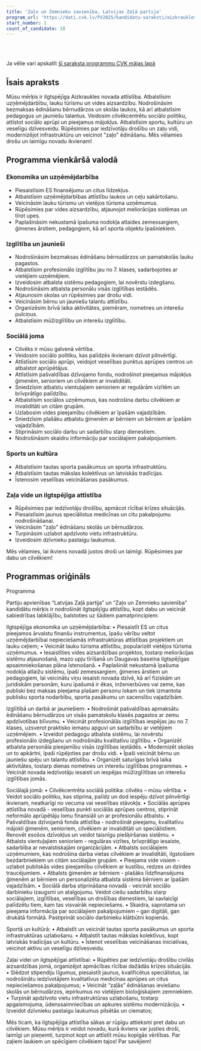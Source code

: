 ```yaml
---
title: 'Zaļo un Zemnieku savienība, Latvijas Zaļā partija'
program_url: 'https://dati.cvk.lv/PV2025/kandidatu-saraksti/aizkraukles-novads/zalo-un-zemnieku-savieniba-latvijas-zala-partija'
start_number: 1
count_of_candidate: 18
---
```



<Badge text="Ilgtspējīga attīstība" variant="note" size="small" /> <Badge text="Sociālā aprūpe" variant="note" size="small" /> <Badge text="Izglītības atbalsts" variant="note" size="small" /> <Badge text="Lauku attīstība" variant="note" size="small" /> <Badge text="Zaļa vide" variant="note" size="small" />

<br/><br/> 

<Card title='Šis ir mākslīga intelekta ģenerēts apraksts' icon='starlight'>
    Ja vēlie vari apskatīt <a href={frontmatter.program_url} target='_blank'>šī saraksta programmu CVK mājas lapā</a>
    </Card>

## Īsais apraksts

Mūsu mērķis ir ilgtspējīga Aizkraukles novada attīstība. Atbalstīsim uzņēmējdarbību, lauku tūrismu un vides aizsardzību. Nodrošināsim bezmaksas ēdināšanu bērnudārzos un skolās laukos, kā arī atbalstīsim pedagogus un jauniešu talantus. Veidosim cilvēkcentrētu sociālo politiku, attīstot sociālo aprūpi un pieejamus mājokļus. Atbalstīsim sportu, kultūru un veselīgu dzīvesveidu. Rūpēsimies par iedzīvotāju drošību un zaļu vidi, modernizējot infrastruktūru un veicinot "zaļo" ēdināšanu. Mēs vēlamies drošu un laimīgu novadu ikvienam!

## Programma vienkāršā valodā

### Ekonomika un uzņēmējdarbība

*   Piesaistīsim ES finansējumu un citus līdzekļus.
*   Atbalstīsim uzņēmējdarbības attīstību laukos un ceļu sakārtošanu.
*   Veicināsim lauku tūrismu un vietējos tūrisma uzņēmumus.
*   Rūpēsimies par vides aizsardzību, atjaunojot meliorācijas sistēmas un tīrot upes.
*   Paplašināsim nekustamā īpašuma nodokļa atlaides zemessargiem, ģimenes ārstiem, pedagogiem, kā arī sporta objektu īpašniekiem.

### Izglītība un jaunieši

*   Nodrošināsim bezmaksas ēdināšanu bērnudārzos un pamatskolās lauku pagastos.
*   Atbalstīsim profesionālo izglītību jau no 7. klases, sadarbojoties ar vietējiem uzņēmējiem.
*   Izveidosim atbalsta sistēmu pedagogiem, lai novērstu izdegšanu.
*   Nodrošināsim atbalsta personālu visās izglītības iestādēs.
*   Atjaunosim skolas un rūpēsimies par drošu vidi.
*   Veicināsim bērnu un jauniešu talantu attīstību.
*   Organizēsim brīvā laika aktivitātes, piemēram, nometnes un interešu pulciņus.
*   Atbalstīsim mūžizglītību un interešu izglītību.

### Sociālā joma

*   Cilvēks ir mūsu galvenā vērtība.
*   Veidosim sociālo politiku, kas palīdzēs ikvienam dzīvot pilnvērtīgi.
*   Attīstīsim sociālo aprūpi, veidojot veselības punktus aprūpes centros un atbalstot aprūpētājus.
*   Attīstīsim pašvaldības dzīvojamo fondu, nodrošinot pieejamus mājokļus ģimenēm, senioriem un cilvēkiem ar invaliditāti.
*   Sniedzīsim atbalstu vientuļajiem senioriem ar regulārām vizītēm un brīvprātīgo palīdzību.
*   Atbalstīsim sociālos uzņēmumus, kas nodrošina darbu cilvēkiem ar invaliditāti un citām grupām.
*   Uzlabosim vides pieejamību cilvēkiem ar īpašām vajadzībām.
*   Sniedzīsim plašāku atbalstu ģimenēm ar bērniem un bērniem ar īpašām vajadzībām.
*   Stiprināsim sociālo darbu un sadarbību starp dienestiem.
*   Nodrošināsim skaidru informāciju par sociālajiem pakalpojumiem.

### Sports un kultūra

*   Atbalstīsim tautas sporta pasākumus un sporta infrastruktūru.
*   Atbalstīsim tautas mākslas kolektīvus un latviskās tradīcijas.
*   Īstenosim veselības veicināšanas pasākumus.

### Zaļa vide un ilgtspējīga attīstība

*   Rūpēsimies par iedzīvotāju drošību, apmācot rīcībai krīzes situācijās.
*   Piesaistīsim jaunus speciālistus medicīnas un citu pakalpojumu nodrošināšanai.
*   Veicināsim "zaļo" ēdināšanu skolās un bērnudārzos.
*   Turpināsim uzlabot apdzīvoto vietu infrastruktūru.
*   Izveidosim dzīvnieku pastaigu laukumus.

Mēs vēlamies, lai ikviens novadā justos droši un laimīgi. Rūpēsimies par dabu un cilvēkiem!

## Programmas oriģināls

Programma

Partiju apvienības “Latvijas Zaļā partija” un “Zaļo un Zemnieku savienība” kandidātu mērķis ir nodrošināt ilgtspējīgu attīstību, kopt dabu un veicināt sabiedrības labklājību, balstoties uz šādiem pamatprincipiem:

Ilgtspējīga ekonomika un uzņēmējdarbība:
• Piesaistīt ES un citus pieejamos ārvalstu finanšu instrumentus, īpašu vērību veltot uzņēmējdarbībai nepieciešamās infrastruktūras attīstības projektiem un lauku ceļiem;
• Veicināt lauku tūrisma attīstību, popularizēt vietējos tūrisma uzņēmumus.
• Iesaistīties vides aizsardzības projektos, tostarp meliorācijas sistēmu atjaunošanā, mazo upju tīrīšanā un Daugavas baseina ilgtspējīgas apsaimniekošanas plāna īstenošanā.
• Paplašināt nekustamā īpašuma nodokļa atlaižu sistēmu, īpaši zemessargiem, ģimenes ārstiem un pedagogiem, lai veicinātu viņu iesaisti novada dzīvē, kā arī fiziskām un juridiskām personām, kuru īpašumā ir ēkas, inženierbūves vai zeme, kas publiski bez maksas pieejama plašam personu lokam un tiek izmantota publisku sporta nodarbību, sporta pasākumu un sacensību vajadzībām.

Izglītībā un darbā ar jauniešiem:
• Nodrošināt pašvaldības apmaksātu ēdināšanu bērnudārzos un visās pamatskolu klasēs pagastos ar zemu apdzīvotības blīvumu.
• Veicināt profesionālās izglītības iespējas jau no 7. klases, uzsverot praktisko iemaņu apguvi un sadarbību ar vietējiem uzņēmējiem.
• Izveidot pedagogu atbalsta sistēmu, lai novērstu profesionālo izdegšanu un nodrošinātu kvalitatīvu izglītību.
• Organizēt atbalsta personāla pieejamību visās izglītības iestādēs.
• Modernizēt skolas un to apkārtni, īpaši rūpējoties par drošu vidi.
• Īpaši veicināt bērnu un jauniešu spēju un talantu attīstību.
• Organizēt saturīgas brīvā laika aktivitātes, tostarp dienas nometnes un interešu izglītības programmas.
• Veicināt novada iedzīvotāju iesaisti un iespējas mūžizglītības un interešu izglītības jomās.

Sociālajā jomā:
• Cilvēkcentrēta sociālā politika: cilvēks – mūsu vērtība.
• Veidot sociālo politiku, kas stiprina, palīdz un dod iespēju dzīvot pilnvērtīgi ikvienam, neatkarīgi no vecuma vai veselības stāvokļa.
• Sociālās aprūpes attīstība novadā - veselības punkti sociālās aprūpes centros, stiprināt neformālo aprūpētāju lomu finansiāli un ar profesionālu atbalstu.
• Pašvaldības dzīvojamā fonda attīstība - nodrošināt pieejamu, kvalitatīvu mājokli ģimenēm, senioriem, cilvēkiem ar invaliditāti un speciālistiem. Renovēt esošos dzīvokļus un veidot taisnīgu piešķiršanas sistēmu.
• Atbalsts vientuļajiem senioriem - regulāras vizītes, brīvprātīgo iesaiste, sadarbība ar nevalstiskajām organizācijām.
• Atbalsts sociālajiem uzņēmumiem, kas nodrošina darba vietas cilvēkiem ar invaliditāti, ilgstošiem bezdarbniekiem un citām sociālajām grupām.
• Pieejama vide visiem - uzlabot publiskās vides pieejamību cilvēkiem ar kustību, redzes un dzirdes traucējumiem.
• Atbalsts ģimenēm ar bērniem - plašāks līdzfinansējums ģimenēm ar bērniem un personalizēta atbalsta sistēma bērniem ar īpašām vajadzībām.
• Sociālā darba stiprināšana novadā - veicināt sociālo darbinieku izaugsmi un atalgojumu. Veidot ciešu sadarbību starp sociālajiem, izglītības, veselības un drošības dienestiem, lai savlaicīgi palīdzētu tiem, kam tas visvairāk nepieciešams.
• Skaidra, saprotama un pieejama informācija par sociālajiem pakalpojumiem – gan digitāli, gan drukātā formātā. Pastiprināt sociālo darbinieku klātbūtni kopienās.

Sportā un kultūrā:
• Atbalstīt un veicināt tautas sporta pasākumus un sporta infrastruktūras uzlabošanu.
• Atbalstīt tautas mākslas kolektīvus, kopt latviskās tradīcijas un kultūru.
• Īstenot veselības veicināšanas iniciatīvas, veicinot aktīvu un veselīgu dzīvesveidu.

Zaļai videi un ilgtspējīgai attīstībai:
• Rūpēties par iedzīvotāju drošību civilās aizsardzības jomā, organizējot apmācības rīcībai dažādās krīzes situācijās.
• Slēdzot stipendiju līgumus, piesaistīt jaunus, kvalificētus speciālistus, lai nodrošinātu iedzīvotājiem kvalitatīvus medicīnas aprūpes un citus nepieciešamos pakalpojumus;
• Veicināt “zaļās” ēdināšanas ieviešanu skolās un bērnudārzos, iepirkumus no vietējiem bioloģiskajiem zemniekiem.
• Turpināt apdzīvoto vietu infrastruktūras uzlabošanu, tostarp apgaismojuma, ūdenssaimniecības un apkures sistēmu modernizāciju.
• Izveidot dzīvnieku pastaigu laukumus pilsētās un ciematos;

Mēs ticam, ka ilgtspējīga attīstība sākas ar rūpīgu attieksmi pret dabu un cilvēkiem. Mūsu mērķis ir veidot novadu, kurā ikviens var justies droši, laimīgi un pieņemti, turpinot kopt un attīstīt mūsu kopīgās vērtības.
Par zaļiem laukiem un spēcīgiem cilvēkiem tajos! Par savējiem!
